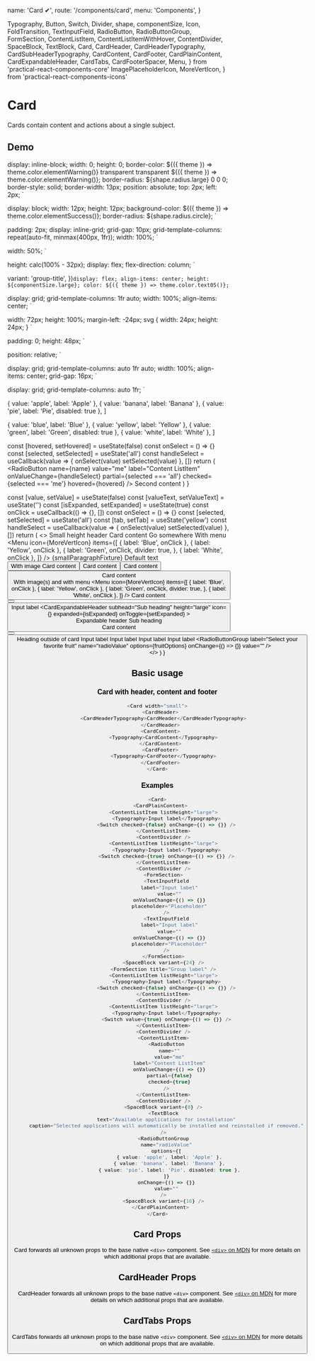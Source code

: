   name: 'Card ✔',
  route: '/components/card',
  menu: 'Components',
}

  Typography,
  Button,
  Switch,
  Divider,
  shape,
  componentSize,
  Icon,
  FoldTransition,
  TextInputField,
  RadioButton,
  RadioButtonGroup,
  FormSection,
  ContentListItem,
  ContentListItemWithHover,
  ContentDivider,
  SpaceBlock,
  TextBlock,
  Card,
  CardHeader,
  CardHeaderTypography,
  CardSubHeaderTypography,
  CardContent,
  CardFooter,
  CardPlainContent,
  CardExpandableHeader,
  CardTabs,
  CardFooterSpacer,
  Menu,
} from 'practical-react-components-core'
  ImagePlaceholderIcon,
  MoreVertIcon,
} from 'practical-react-components-icons'


# Card

Cards contain content and actions about a single subject.

## Demo

  display: inline-block;
  width: 0;
  height: 0;
  border-color: ${({ theme }) => theme.color.elementWarning()} transparent transparent
    ${({ theme }) => theme.color.elementWarning()};
  border-radius: ${shape.radius.large} 0 0 0;
  border-style: solid;
  border-width: 13px;
  position: absolute;
  top: 2px;
  left: 2px;
`

  display: block;
  width: 12px;
  height: 12px;
  background-color: ${({ theme }) => theme.color.elementSuccess()};
  border-radius: ${shape.radius.circle};
`

  padding: 2px;
  display: inline-grid;
  grid-gap: 10px;
  grid-template-columns: repeat(auto-fit, minmax(400px, 1fr));
  width: 100%;
`

  width: 50%;
`

  height: calc(100% - 32px);
  display: flex;
  flex-direction: column;
`

  variant: 'group-title',
})`
  display: flex;
  align-items: center;
  height: ${componentSize.large};
  color: ${({ theme }) => theme.color.text05()};
`

  display: grid;
  grid-template-columns: 1fr auto;
  width: 100%;
  align-items: center;
`

  width: 72px;
  height: 100%;
  margin-left: -24px;
  svg {
    width: 24px;
    height: 24px;
  }
`

  padding: 0;
  height: 48px;
`

  position: relative;
`

  display: grid;
  grid-template-columns: auto 1fr auto;
  width: 100%;
  align-items: center;
  grid-gap: 16px;
`

  display: grid;
  grid-template-columns: auto 1fr;
`

  { value: 'apple', label: 'Apple' },
  { value: 'banana', label: 'Banana' },
  { value: 'pie', label: 'Pie', disabled: true },
]

  { value: 'blue', label: 'Blue' },
  { value: 'yellow', label: 'Yellow' },
  { value: 'green', label: 'Green', disabled: true },
  { value: 'white', label: 'White' },
]

  const [hovered, setHovered] = useState(false)
  const onSelect = () => {}
  const [selected, setSelected] = useState('all')
  const handleSelect = useCallback(value => {
    onSelect(value)
    setSelected(value)
  }, [])
  return (
    <ContentListItemWithHover onHover={setHovered}>
      <RadioButton
        name={name}
        value="me"
        label="Content ListItem"
        onValueChange={handleSelect}
        partial={selected === 'all'}
        checked={selected === 'me'}
        hovered={hovered}
      />
      <Typography>Second content</Typography>
    </ContentListItemWithHover>
  )
}

  const [value, setValue] = useState(false)
  const [valueText, setValueText] = useState('')
  const [isExpanded, setExpanded] = useState(true)
  const onClick = useCallback(() => {}, [])
  const onSelect = () => {}
  const [selected, setSelected] = useState('all')
  const [tab, setTab] = useState('yellow')
  const handleSelect = useCallback(value => {
    onSelect(value)
    setSelected(value)
  }, [])
  return (
    <>
      <Wrapper>
        <Card>
          <CardHeader>
            <CardHeaderTypography>Small height header</CardHeaderTypography>
          </CardHeader>
          <CardContent>
            <Typography>Card content</Typography>
          </CardContent>
          <CardFooter>
            <Typography variant="button-text">Go somewhere</Typography>
          </CardFooter>
        </Card>
        <Card>
          <CardHeader>
            <HeaderWithMenuWrapper>
              <CardHeaderTypography>With menu</CardHeaderTypography>
              <Menu
                icon={MoreVertIcon}
                items={[
                  { label: 'Blue', onClick },
                  { label: 'Yellow', onClick },
                  {
                    label: 'Green',
                    onClick,
                    divider: true,
                  },
                  { label: 'White', onClick },
                ]}
              />
            </HeaderWithMenuWrapper>
          </CardHeader>
          <CardContent>
            <Typography variant="default-text">
              {smallParagraphFixture}
            </Typography>
            <Typography variant="default-text">Default text</Typography>
          </CardContent>
          <CardFooter>
            <Button onClick={onClick} label="Action 1" />
          </CardFooter>
        </Card>
        <Card>
          <CardHeader>
            <HeaderIcon icon={ImagePlaceholderIcon} />
            <CardHeaderTypography>With image</CardHeaderTypography>
          </CardHeader>
          <CardContent>
            <Typography>Card content</Typography>
          </CardContent>
          <CardFooter>
            <Button onClick={onClick} label="Action 1" />
          </CardFooter>
        </Card>
        <Card>
          <CardHeaderTabs>
            <CardTabs
              variant="inside"
              options={tabs}
              value={tab}
              onChange={setTab}
            />
          </CardHeaderTabs>
          <CardContent>
            <Typography>Card content</Typography>
          </CardContent>
          <CardFooter>
            <Button onClick={onClick} label="Action 1" />
          </CardFooter>
        </Card>
        <Card>
          <CardHeaderTabs>
            <CardTabs
              variant="inside"
              options={tabs}
              value={tab}
              onChange={setTab}
              hasBackground={true}
            />
          </CardHeaderTabs>
          <CardContent>
            <Typography>Card content</Typography>
          </CardContent>
          <CardFooter>
            <Button onClick={onClick} label="Action 1" />
          </CardFooter>
        </Card>
        <OutsideTabsContainer>
          <CardTabs
            variant="outside"
            options={tabs}
            value={tab}
            onChange={setTab}
          />
          <Card>
            <CardContent>
              <Typography>Card content</Typography>
            </CardContent>
            <CardFooter></CardFooter>
          </Card>
        </OutsideTabsContainer>
        <Card square={false}>
          <CardHeaderWithTriablge>
            <HeaderTriablgeWithMenuWrapper>
              <div>
                <Triangle />
                <Dot />
              </div>
              <CardHeaderTypography>
                With image(s) and with menu
              </CardHeaderTypography>
              <Menu
                icon={MoreVertIcon}
                items={[
                  { label: 'Blue', onClick },
                  { label: 'Yellow', onClick },
                  {
                    label: 'Green',
                    onClick,
                    divider: true,
                  },
                  { label: 'White', onClick },
                ]}
              />
            </HeaderTriablgeWithMenuWrapper>
          </CardHeaderWithTriablge>
          <CardContent>
            <Typography>Card content</Typography>
          </CardContent>
          <CardFooter>
            <Button onClick={onClick} label="Action 1" />
            <Button onClick={onClick} label="Action 2" variant="secondary" />
            <CardFooterSpacer />
            <Switch checked={value} onValueChange={setValue} />
            <Typography>Input label</Typography>
          </CardFooter>
        </Card>
        <Card>
          <CardExpandableHeader
            subhead="Sub heading"
            height="large"
            icon={<Icon icon={ImagePlaceholderIcon} size="large" />}
            expanded={isExpanded}
            onToggle={setExpanded}
          >
            <ExpandableHeaderWrapper>
              <HeaderIcon icon={ImagePlaceholderIcon} />
              <div>
                <CardHeaderTypography>Expandable header</CardHeaderTypography>
                <CardSubHeaderTypography>Sub heading</CardSubHeaderTypography>
              </div>
            </ExpandableHeaderWrapper>
          </CardExpandableHeader>
          <FoldTransition expanded={isExpanded}>
            <CardContent>
              <Typography>Card content</Typography>
            </CardContent>
            <CardFooter>
              <Button onClick={onClick} label="Action 1" />
              <Button onClick={onClick} label="Action 2" variant="secondary" />
            </CardFooter>
          </FoldTransition>
        </Card>
      </Wrapper>
      <HalfWrapper>
        <div>
          <OutsideHeader>Heading outside of card</OutsideHeader>
          <Card>
            <CardPlainContent>
              <ContentListItem listHeight="large">
                <Typography>Input label</Typography>
                <Switch checked={value} onValueChange={setValue} />
              </ContentListItem>
              <ContentDivider />
              <ContentListItem listHeight="large">
                <Typography>Input label</Typography>
                <Switch checked={value} onValueChange={setValue} />
              </ContentListItem>
              <ContentDivider />
              <FormSection>
                <TextInputField
                  label="Input label"
                  value={valueText}
                  onValueChange={setValueText}
                  placeholder="Placeholder"
                />
                <TextInputField
                  label="Input label"
                  value={valueText}
                  onValueChange={setValueText}
                  placeholder="Placeholder"
                />
              </FormSection>
              <SpaceBlock variant={32} />
              <FormSection title="Group label" />
              <ContentListItem listHeight="large">
                <Typography>Input label</Typography>
                <Switch checked={value} onValueChange={setValue} />
              </ContentListItem>
              <ContentDivider />
              <ContentListItem listHeight="large">
                <Typography>Input label</Typography>
                <Switch checked={value} onValueChange={setValue} />
              </ContentListItem>
              <ContentDivider />
              <RadioSelectableListItem />
              <ContentDivider />
              <SpaceBlock variant={8} />
              <TextBlock
                text="Available applications for installation"
                caption="Selected applications will automatically be installed and
              reinstalled if removed."
              />
              <RadioButtonGroup
                label="Select your favorite fruit"
                name="radioValue"
                options={fruitOptions}
                onChange={() => {}}
                value=""
              />
              <SpaceBlock variant={16} />
            </CardPlainContent>
          </Card>
        </div>
      </HalfWrapper>
    </>
  )
}


<DemoComponent />

## Basic usage

### Card with header, content and footer

```typescript type=live
<Card width="small">
  <CardHeader>
    <CardHeaderTypography>CardHeader</CardHeaderTypography>
  </CardHeader>
  <CardContent>
    <Typography>CardContent</Typography>
  </CardContent>
  <CardFooter>
    <Typography>CardFooter</Typography>
  </CardFooter>
</Card>
```

### Examples

```typescript type=live
<Card>
  <CardPlainContent>
    <ContentListItem listHeight="large">
      <Typography>Input label</Typography>
      <Switch checked={false} onChange={() => {}} />
    </ContentListItem>
    <ContentDivider />
    <ContentListItem listHeight="large">
      <Typography>Input label</Typography>
      <Switch checked={true} onChange={() => {}} />
    </ContentListItem>
    <ContentDivider />
    <FormSection>
      <TextInputField
        label="Input label"
        value=""
        onValueChange={() => {}}
        placeholder="Placeholder"
      />
      <TextInputField
        label="Input label"
        value=""
        onValueChange={() => {}}
        placeholder="Placeholder"
      />
    </FormSection>
    <SpaceBlock variant={24} />
    <FormSection title="Group label" />
    <ContentListItem listHeight="large">
      <Typography>Input label</Typography>
      <Switch checked={false} onChange={() => {}} />
    </ContentListItem>
    <ContentDivider />
    <ContentListItem listHeight="large">
      <Typography>Input label</Typography>
      <Switch value={true} onChange={() => {}} />
    </ContentListItem>
    <ContentDivider />
    <ContentListItem>
      <RadioButton
        name=""
        value="me"
        label="Content ListItem"
        onValueChange={() => {}}
        partial={false}
        checked={true}
      />
    </ContentListItem>
    <ContentDivider />
    <SpaceBlock variant={8} />
    <TextBlock
      text="Available applications for installation"
      caption="Selected applications will automatically be installed and reinstalled if removed."
    />
    <RadioButtonGroup
      name="radioValue"
      options={[
        { value: 'apple', label: 'Apple' },
        { value: 'banana', label: 'Banana' },
        { value: 'pie', label: 'Pie', disabled: true },
      ]}
      onChange={() => {}}
      value=""
    />
    <SpaceBlock variant={16} />
  </CardPlainContent>
</Card>
```

## Card Props

Card forwards all unknown props to the base native `<div>` component. See
[`<div>` on MDN](https://developer.mozilla.org/en-US/docs/Web/HTML/Element/div) for more
details on which additional props that are available.

<Props of="Card" />

## CardHeader Props

CardHeader forwards all unknown props to the base native `<div>` component. See
[`<div>` on MDN](https://developer.mozilla.org/en-US/docs/Web/HTML/Element/div) for more
details on which additional props that are available.

<Props of="CardHeader" />

## CardTabs Props

CardTabs forwards all unknown props to the base native `<div>` component. See
[`<div>` on MDN](https://developer.mozilla.org/en-US/docs/Web/HTML/Element/div) for more
details on which additional props that are available.

<Props of="CardTabs" />
